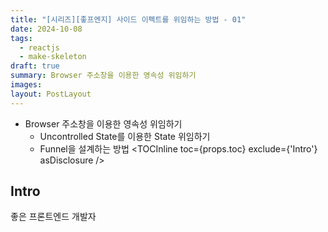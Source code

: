 ```yaml
---
title: "[시리즈][좋프엔지] 사이드 이펙트를 위임하는 방법 - 01"
date: 2024-10-08
tags:
  - reactjs
  - make-skeleton
draft: true
summary: Browser 주소창을 이용한 영속성 위임하기
images: 
layout: PostLayout
---
```


- Browser 주소창을 이용한 영속성 위임하기
  - Uncontrolled State를 이용한 State 위임하기
  - Funnel을 설계하는 방법
<TOCInline toc={props.toc} exclude={'Intro'} asDisclosure />

## Intro

좋은 프론트엔드 개발자
